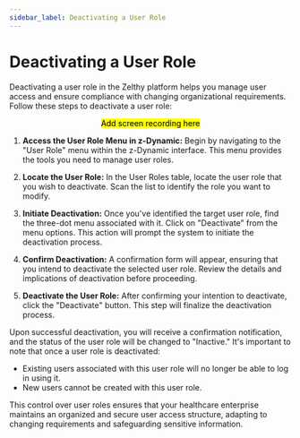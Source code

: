 ```yaml
---
sidebar_label: Deactivating a User Role
---
```

# Deactivating a User Role

Deactivating a user role in the Zelthy platform helps you manage user access and ensure compliance with changing organizational requirements. Follow these steps to deactivate a user role:

<center> <mark> Add screen recording here </mark> </center>

1. **Access the User Role Menu in z-Dynamic:**
   Begin by navigating to the "User Role" menu within the z-Dynamic interface. This menu provides the tools you need to manage user roles.

2. **Locate the User Role:**
   In the User Roles table, locate the user role that you wish to deactivate. Scan the list to identify the role you want to modify.

3. **Initiate Deactivation:**
   Once you've identified the target user role, find the three-dot menu associated with it. Click on "Deactivate" from the menu options. This action will prompt the system to initiate the deactivation process.

4. **Confirm Deactivation:**
   A confirmation form will appear, ensuring that you intend to deactivate the selected user role. Review the details and implications of deactivation before proceeding.

5. **Deactivate the User Role:**
   After confirming your intention to deactivate, click the "Deactivate" button. This step will finalize the deactivation process.

Upon successful deactivation, you will receive a confirmation notification, and the status of the user role will be changed to "Inactive." It's important to note that once a user role is deactivated:

- Existing users associated with this user role will no longer be able to log in using it.
- New users cannot be created with this user role.

This control over user roles ensures that your healthcare enterprise maintains an organized and secure user access structure, adapting to changing requirements and safeguarding sensitive information.